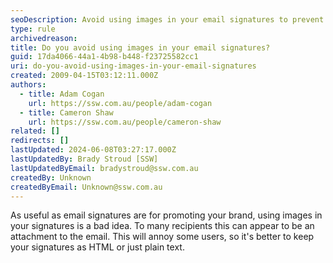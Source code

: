 ```yaml
---
seoDescription: Avoid using images in your email signatures to prevent annoying recipients who may perceive them as attachments.
type: rule
archivedreason:
title: Do you avoid using images in your email signatures?
guid: 17da4066-44a1-4b98-b448-f23725582cc1
uri: do-you-avoid-using-images-in-your-email-signatures
created: 2009-04-15T03:12:11.000Z
authors:
  - title: Adam Cogan
    url: https://ssw.com.au/people/adam-cogan
  - title: Cameron Shaw
    url: https://ssw.com.au/people/cameron-shaw
related: []
redirects: []
lastUpdated: 2024-06-08T03:27:17.000Z
lastUpdatedBy: Brady Stroud [SSW]
lastUpdatedByEmail: bradystroud@ssw.com.au
createdBy: Unknown
createdByEmail: Unknown@ssw.com.au
---
```


As useful as email signatures are for promoting your brand, using images in your signatures is a bad idea. To many recipients this can appear to be an attachment to the email. This will annoy some users, so it's better to keep your signatures as HTML or just plain text.
